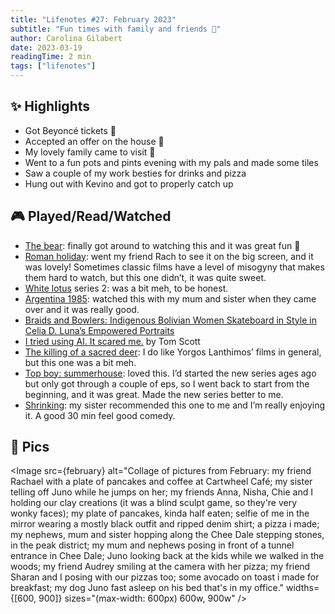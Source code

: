 ```yaml
---
title: "Lifenotes #27: February 2023"
subtitle: "Fun times with family and friends 💛"
author: Carolina Gilabert
date: 2023-03-19
readingTime: 2 min
tags: ["lifenotes"]
---
```



## ✨ Highlights

- Got Beyoncé tickets 💃
- Accepted an offer on the house 🤞
- My lovely family came to visit 💛
- Went to a fun pots and pints evening with my pals and made some tiles
- Saw a couple of my work besties for drinks and pizza
- Hung out with Kevino and got to properly catch up

## 🎮 Played/Read/Watched

- [The bear](https://www.imdb.com/title/tt14452776): finally got around to watching this and it was great fun 🎉
- [Roman holiday](https://www.imdb.com/title/tt0046250): went my friend Rach to see it on the big screen, and it was lovely! Sometimes classic films have a level of misogyny that makes them hard to watch, but this one didn’t, it was quite sweet.
- [White lotus](https://www.imdb.com/title/tt13406094) series 2: was a bit meh, to be honest.
- [Argentina 1985](https://www.imdb.com/title/tt15301048): watched this with my mum and sister when they came over and it was really good.
- [Braids and Bowlers: Indigenous Bolivian Women Skateboard in Style in Celia D. Luna’s Empowered Portraits](https://www.thisiscolossal.com/2023/01/celia-luna-cholitas/)
- [I tried using AI. It scared me.](https://www.youtube.com/watch?v=jPhJbKBuNnA) by Tom Scott
- [The killing of a sacred deer](https://www.imdb.com/title/tt5715874): I do like Yorgos Lanthimos’ films in general, but this one was a bit meh.
- [Top boy: summerhouse](https://www.imdb.com/title/tt1830379): loved this. I’d started the new series ages ago but only got through a couple of eps, so I went back to start from the beginning, and it was great. Made the new series better to me.
- [Shrinking](https://www.imdb.com/title/tt15677150): my sister recommended this one to me and I’m really enjoying it. A good 30 min feel good comedy.

## 📸 Pics

<Image
  src={february}
  alt="Collage of pictures from February: my friend Rachael with a plate of pancakes and coffee at Cartwheel Café; my sister telling off Juno while he jumps on her; my friends Anna, Nisha, Chie and I holding our clay creations (it was a blind sculpt game, so they're very wonky faces); my plate of pancakes, kinda half eaten; selfie of me in the mirror wearing a mostly black outfit and ripped denim shirt; a pizza i made; my nephews, mum and sister hopping along the Chee Dale stepping stones, in the peak district; my mum and nephews posing in front of a tunnel entrance in Chee Dale; Juno looking back at the kids while we walked in the woods; my friend Audrey smiling at the camera with her pizza; my friend Sharan and I posing with our pizzas too; some avocado on toast i made for breakfast; my dog Juno fast asleep on his bed that's in my office."
  widths={[600, 900]}
  sizes="(max-width: 600px) 600w, 900w"
/>
